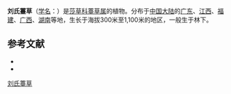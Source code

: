 {{Speciesbox
| name = 刘氏薹草
| status = 
| status_system = 
| image =
| genus = Carex
| species = liouana
| authority = Wang et Tang
}}
'''刘氏薹草'''（[[学名|学名]]：{{lang|la|''Carex liouana''}}）是[[莎草科|莎草科]][[薹草属|薹草属]]的植物。分布于[[中国大陆|中国大陆]]的[[广东|广东]]、[[江西|江西]]、[[福建|福建]]、[[广西|广西]]、[[湖南|湖南]]等地，生长于海拔300米至1,100米的地区，一般生于林下。

== 参考文献 ==
<div class="references-small">
* {{FRPS|刘氏薹草}}
* {{cite web|url=http://foc.eflora.cn/content.aspx?TaxonId=250095527|title=刘氏薹草|website=Flora of China|accessdate=2015-09-29|archive-date=2015-09-30|archive-url=https://web.archive.org/web/20150930201804/http://foc.eflora.cn/content.aspx?TaxonId=250095527|dead-url=no}}
</div>
{{Taxonbar|from=Q10897718}}

[[Category:薹草属|刘氏薹草]]


{{植物小作品}}
